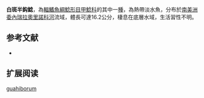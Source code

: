 {{Speciesbox
| name = 白斑半鈎鯰
| image = 
| image_width = 250px
| image_caption = 
| status = NE
| status_system = IUCN3.1
| genus = Hemiancistrus
| species = guahiborum
| authority = Werneke, Armbruster, Lujan & Taphorn, 2005
| synonyms = 
}} 
'''白斑半鈎鯰'''，為[[輻鰭魚綱|輻鰭魚綱]][[鯰形目|鯰形目]][[甲鯰科|甲鯰科]]的其中一[[種|種]]，為熱帶淡水魚，分布於[[南美洲|南美洲]][[委內瑞拉|委內瑞拉]][[奧里諾科河|奧里諾科河]]流域，體長可達16.2公分，棲息在底層水域，生活習性不明。

==参考文献==
*{{FishBase_species|genus=Hemiancistrus|species=guahiborum|year=2014|month=11}}

== 扩展阅读 ==
{{refbegin}}
{{wikispecies-inline|Hemiancistrus guahiborum|白斑半鈎鯰}}
{{refend}}
{{Taxonbar|from=Q5520219}}

[[Category:半鈎鯰屬|guahiborum]]